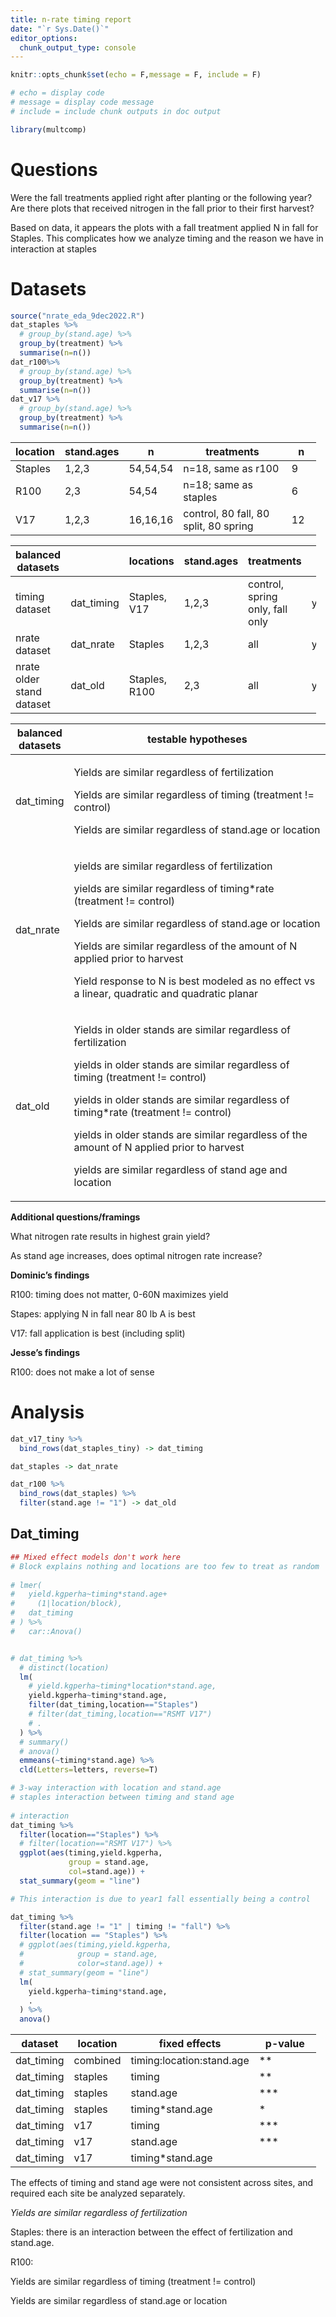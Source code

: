 ```yaml
---
title: n-rate timing report
date: "`r Sys.Date()`"
editor_options: 
  chunk_output_type: console
---
```


```r
knitr::opts_chunk$set(echo = F,message = F, include = F)

# echo = display code
# message = display code message
# include = include chunk outputs in doc output

library(multcomp)

```


# Questions

Were the fall treatments applied right after planting or the following year?\
Are there plots that received nitrogen in the fall prior to their first harvest?

Based on data, it appears the plots with a fall treatment applied N in fall for Staples. This complicates how we analyze timing and the reason we have in interaction at staples

# Datasets

```r

source("nrate_eda_9dec2022.R")
dat_staples %>% 
  # group_by(stand.age) %>% 
  group_by(treatment) %>% 
  summarise(n=n())
dat_r100%>% 
  # group_by(stand.age) %>% 
  group_by(treatment) %>% 
  summarise(n=n())
dat_v17 %>% 
  # group_by(stand.age) %>% 
  group_by(treatment) %>% 
  summarise(n=n())

```

+----------+------------+----------+---------------------------------------+---------+
| location | stand.ages | n        | treatments                            | n       |
+==========+============+==========+=======================================+=========+
| Staples  | 1,2,3      | 54,54,54 | n=18, same as r100                    | 9       |
+----------+------------+----------+---------------------------------------+---------+
| R100     | 2,3        | 54,54    | n=18; same as staples                 | 6       |
+----------+------------+----------+---------------------------------------+---------+
| V17      | 1,2,3      | 16,16,16 | control, 80 fall, 80 split, 80 spring | 12      |
+----------+------------+----------+---------------------------------------+---------+

+---------------------------+------------+---------------+------------+---------------------------------+---------------------------------+
| balanced datasets         |            | locations     | stand.ages | treatments                      | model                           |
+===========================+============+===============+============+=================================+=================================+
| timing dataset            | dat_timing | Staples, V17  | 1,2,3      | control, spring only, fall only | y\~treatmentXlocationXstand.age |
+---------------------------+------------+---------------+------------+---------------------------------+---------------------------------+
| nrate dataset             | dat_nrate  | Staples       | 1,2,3      | all                             | y\~treatmentXlocationXstand.age |
+---------------------------+------------+---------------+------------+---------------------------------+---------------------------------+
| nrate older stand dataset | dat_old    | Staples, R100 | 2,3        | all                             | y\~treatmentXlocationXstand.age |
+---------------------------+------------+---------------+------------+---------------------------------+---------------------------------+

+-------------------+----------------------------------------------------------------------------------------------+
| balanced datasets | testable hypotheses                                                                          |
+===================+==============================================================================================+
| dat_timing        | Yields are similar regardless of fertilization                                               |
|                   |                                                                                              |
|                   | Yields are similar regardless of timing (treatment != control)                               |
|                   |                                                                                              |
|                   | Yields are similar regardless of stand.age or location                                       |
+-------------------+----------------------------------------------------------------------------------------------+
| dat_nrate         | yields are similar regardless of fertilization                                               |
|                   |                                                                                              |
|                   | yields are similar regardless of timing\*rate (treatment != control)                         |
|                   |                                                                                              |
|                   | Yields are similar regardless of stand.age or location                                       |
|                   |                                                                                              |
|                   | Yields are similar regardless of the amount of N applied prior to harvest                    |
|                   |                                                                                              |
|                   | Yield response to N is best modeled as no effect vs a linear, quadratic and quadratic planar |
+-------------------+----------------------------------------------------------------------------------------------+
| dat_old           | Yields in older stands are similar regardless of fertilization                               |
|                   |                                                                                              |
|                   | yields in older stands are similar regardless of timing (treatment != control)               |
|                   |                                                                                              |
|                   | yields in older stands are similar regardless of timing\*rate (treatment != control)         |
|                   |                                                                                              |
|                   | yields in older stands are similar regardless of the amount of N applied prior to harvest    |
|                   |                                                                                              |
|                   | yields are similar regardless of stand age and location                                      |
+-------------------+----------------------------------------------------------------------------------------------+

**Additional questions/framings**

What nitrogen rate results in highest grain yield?

As stand age increases, does optimal nitrogen rate increase?

**Dominic's findings**

R100: timing does not matter, 0-60N maximizes yield

Stapes: applying N in fall near 80 lb A is best

V17: fall application is best (including split)

**Jesse's findings**

R100: does not make a lot of sense

# Analysis

```r

dat_v17_tiny %>% 
  bind_rows(dat_staples_tiny) -> dat_timing

dat_staples -> dat_nrate

dat_r100 %>% 
  bind_rows(dat_staples) %>% 
  filter(stand.age != "1") -> dat_old

```

## Dat_timing

```r
## Mixed effect models don't work here
# Block explains nothing and locations are too few to treat as random
  
# lmer(
#   yield.kgperha~timing*stand.age+
#     (1|location/block),
#   dat_timing
# ) %>% 
#   car::Anova()


# dat_timing %>% 
  # distinct(location)
  lm(
    # yield.kgperha~timing*location*stand.age,
    yield.kgperha~timing*stand.age,
    filter(dat_timing,location=="Staples")
    # filter(dat_timing,location=="RSMT V17")
    # .
  ) %>% 
  # summary()
  # anova()
  emmeans(~timing*stand.age) %>% 
  cld(Letters=letters, reverse=T)

# 3-way interaction with location and stand.age
# staples interaction between timing and stand age
  
# interaction
dat_timing %>% 
  filter(location=="Staples") %>%
  # filter(location=="RSMT V17") %>% 
  ggplot(aes(timing,yield.kgperha,
             group = stand.age,
             col=stand.age)) +
  stat_summary(geom = "line") 

# This interaction is due to year1 fall essentially being a control

dat_timing %>% 
  filter(stand.age != "1" | timing != "fall") %>% 
  filter(location == "Staples") %>% 
  # ggplot(aes(timing,yield.kgperha,
  #            group = stand.age,
  #            color=stand.age)) +
  # stat_summary(geom = "line")
  lm(
    yield.kgperha~timing*stand.age,
    .
  ) %>% 
  anova()


```

+-------------+-------------+---------------------------+------------------+
| dataset     | location    | fixed effects             | p-value          |
+=============+=============+===========================+==================+
| dat_timing  | combined    | timing:location:stand.age | \*\*             |
+-------------+-------------+---------------------------+------------------+
| dat_timing  | staples     | timing                    | \*\*             |
+-------------+-------------+---------------------------+------------------+
| dat_timing  | staples     | stand.age                 | \*\*\*           |
+-------------+-------------+---------------------------+------------------+
| dat_timing  | staples     | timing\*stand.age         | \*               |
+-------------+-------------+---------------------------+------------------+
| dat_timing  | v17         | timing                    | \*\*\*           |
+-------------+-------------+---------------------------+------------------+
| dat_timing  | v17         | stand.age                 | \*\*\*           |
+-------------+-------------+---------------------------+------------------+
| dat_timing  | v17         | timing\*stand.age         |                  |
+-------------+-------------+---------------------------+------------------+

The effects of timing and stand age were not consistent across sites, and required each site be analyzed separately.

*Yields are similar regardless of fertilization*

Staples: there is an interaction between the effect of fertilization and stand.age.

R100:

Yields are similar regardless of timing (treatment != control)

Yields are similar regardless of stand.age or location
